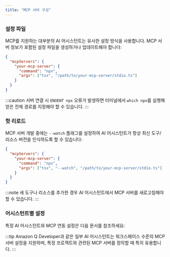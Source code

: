 ```yaml
---
title: "MCP 서버 구성"
---
```




### 설정 파일

MCP를 지원하는 대부분의 AI 어시스턴트는 유사한 설정 방식을 사용합니다. MCP 서버 정보가 포함된 설정 파일을 생성하거나 업데이트해야 합니다:

```json
{
  "mcpServers": {
    "your-mcp-server": {
      "command": "npx",
      "args": ["tsx", "/path/to/your-mcp-server/stdio.ts"]
    }
  }
}
```

:::caution
서버 연결 시 `ENOENT npx` 오류가 발생하면 터미널에서 `which npx`를 실행해 얻은 전체 경로를 지정해야 할 수 있습니다.
:::

### 핫 리로드 

MCP 서버 개발 중에는 `--watch` 플래그를 설정하여 AI 어시스턴트가 항상 최신 도구/리소스 버전을 인식하도록 할 수 있습니다:

```json {5}
{
  "mcpServers": {
    "your-mcp-server": {
      "command": "npx",
      "args": ["tsx", "--watch", "/path/to/your-mcp-server/stdio.ts"]
    }
  }
}
```

:::note
새 도구나 리소스를 추가한 경우 AI 어시스턴트에서 MCP 서버를 새로고침해야 할 수 있습니다.
:::

### 어시스턴트별 설정

특정 AI 어시스턴트와 MCP 연동 설정은 다음 문서를 참조하세요:


<Snippet name="mcp/assistant-docs" />

:::tip
Amazon Q Developer과 같은 일부 AI 어시스턴트는 워크스페이스 수준의 MCP 서버 설정을 지원하며, 특정 프로젝트와 관련된 MCP 서버를 정의할 때 특히 유용합니다.
:::